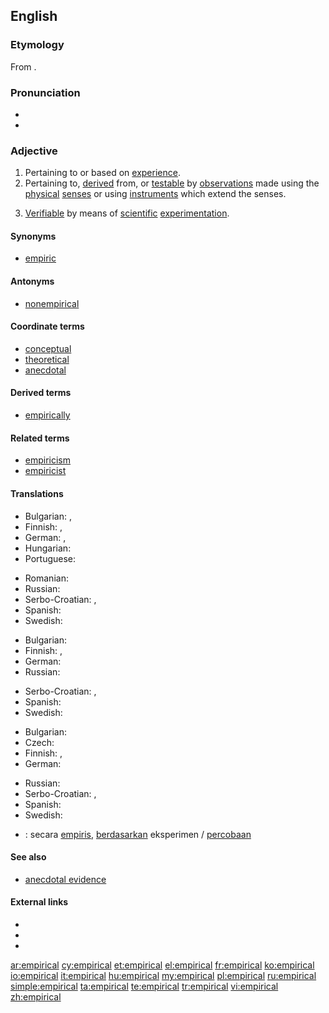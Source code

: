 ==English==

===Etymology===
From {{suffix|empiric|al}}.

===Pronunciation===
* {{IPA|/ɪmˈpɪrɪkl/|lang=en}}
* {{audio|en-us-empirical.ogg|Audio (US)}}

===Adjective===
{{en-adj|-}}

# Pertaining to or based on [[experience]].
# Pertaining to, [[derive]]d from, or [[testable]] by [[observations]] made using the [[physical]] [[senses]] or using [[instruments]] which extend the senses.
# {{context|philosophy of science}} [[verifiable|Verifiable]] by means of [[scientific]] [[experimentation]].

====Synonyms====
* [[empiric]]

====Antonyms====
* [[nonempirical]]

====Coordinate terms====
* [[conceptual]]
* [[theoretical]]
* [[anecdotal]]

====Derived terms====
* [[empirically]]

====Related terms====
* [[empiricism]]
* [[empiricist]]

====Translations====
{{trans-top|pertaining to or based on experience}}
* Bulgarian: {{t+|bg|опитен|sc=Cyrl}}, {{t+|bg|емпиричен|sc=Cyrl}}
* Finnish: {{t-|fi|kokeellinen}}, {{t-|fi|empiirinen}}
* German: {{t+|de|empirisch}}, {{t+|de|erfahrungsgemäß}}
* Hungarian: {{t+|hu|tapasztalati}}
* Portuguese: {{t+|pt|empírico}}
{{trans-mid}}
* Romanian: {{t+|ro|empiric}}
* Russian: {{t+|ru|эмпирический|sc=Cyrl|tr=empiríčeskij}}
* Serbo-Croatian: {{t|sh|empirijski|alt=empìrījskī}}, {{t|sh|iskustven|alt=iskùstven}}
* Spanish: {{t+|es|empírico}}
* Swedish: {{t+|sv|empirisk}}
{{trans-bottom}}

{{trans-top|pertaining to, derived from, or testable by observations}}
* Bulgarian: {{t+|bg|емпиричен|sc=Cyrl}}
* Finnish: {{t-|fi|kokeellinen}}, {{t-|fi|empiirinen}}
* German: {{t+|de|empirisch}}
* Russian: {{t+|ru|эмпирический|sc=Cyrl|tr=empiríčeskij}}
{{trans-mid}}
* Serbo-Croatian: {{t|sh|empirijski|alt=empìrījskī}}, {{t|sh|iskustven|alt=iskùstven}}
* Spanish: {{t+|es|empírico}}
* Swedish: {{t+|sv|empirisk}}
{{trans-bottom}}

{{trans-top|verifiable by means of scientific experimentation}}
* Bulgarian: {{t+|bg|емпиричен|sc=Cyrl}}
* Czech: {{t+|cs|empirický|m}}
* Finnish: {{t-|fi|kokeellinen}}, {{t-|fi|empiirinen}}
* German: {{t+|de|empirisch}}
{{trans-mid}}
* Russian: {{t+|ru|эмпирический|sc=Cyrl|tr=empiríčeskij}}
* Serbo-Croatian: {{t|sh|empirijski|alt=empìrījskī}}, {{t|sh|iskustven|alt=iskùstven}}
* Spanish: {{t+|es|empírico}}
* Swedish: {{t+|sv|empirisk}}
{{trans-bottom}}

{{checktrans-top}}
* {{ttbc|id}}: secara [[empiris]], [[dasar|berdasarkan]] eksperimen / [[coba|percobaan]]
{{trans-bottom}}

====See also====
* [[anecdotal evidence]]

====External links====
* {{R:Webster 1913}}
* {{R:Century 1911}}
* {{R:OneLook}}

[[ar:empirical]]
[[cy:empirical]]
[[et:empirical]]
[[el:empirical]]
[[fr:empirical]]
[[ko:empirical]]
[[io:empirical]]
[[it:empirical]]
[[hu:empirical]]
[[my:empirical]]
[[pl:empirical]]
[[ru:empirical]]
[[simple:empirical]]
[[ta:empirical]]
[[te:empirical]]
[[tr:empirical]]
[[vi:empirical]]
[[zh:empirical]]